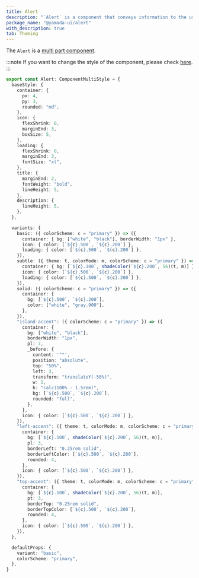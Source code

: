 ```yaml
---
title: Alert
description: "`Alert` is a component that conveys information to the user."
package_name: "@yamada-ui/alert"
with_description: true
tab: Theming
---
```


The `Alert` is a [multi part component](/styled-system/theming/component-style#multi-part-component).

:::note
If you want to change the style of the component, please check [here](/styled-system/theming/customize-theme#changing-the-style-of-components).
:::

```ts
export const Alert: ComponentMultiStyle = {
  baseStyle: {
    container: {
      px: 4,
      py: 3,
      rounded: "md",
    },
    icon: {
      flexShrink: 0,
      marginEnd: 3,
      boxSize: 5,
    },
    loading: {
      flexShrink: 0,
      marginEnd: 3,
      fontSize: "xl",
    },
    title: {
      marginEnd: 2,
      fontWeight: "bold",
      lineHeight: 5,
    },
    description: {
      lineHeight: 5,
    },
  },

  variants: {
    basic: ({ colorScheme: c = "primary" }) => ({
      container: { bg: ["white", "black"], borderWidth: "1px" },
      icon: { color: [`${c}.500`, `${c}.200`] },
      loading: { color: [`${c}.500`, `${c}.200`] },
    }),
    subtle: ({ theme: t, colorMode: m, colorScheme: c = "primary" }) => ({
      container: { bg: [`${c}.100`, shadeColor(`${c}.200`, 56)(t, m)] },
      icon: { color: [`${c}.500`, `${c}.200`] },
      loading: { color: [`${c}.500`, `${c}.200`] },
    }),
    solid: ({ colorScheme: c = "primary" }) => ({
      container: {
        bg: [`${c}.500`, `${c}.200`],
        color: ["white", "gray.900"],
      },
    }),
    "island-accent": ({ colorScheme: c = "primary" }) => ({
      container: {
        bg: ["white", "black"],
        borderWidth: "1px",
        pl: 7,
        _before: {
          content: '""',
          position: "absolute",
          top: "50%",
          left: 3,
          transform: "translateY(-50%)",
          w: 1,
          h: "calc(100% - 1.5rem)",
          bg: [`${c}.500`, `${c}.200`],
          rounded: "full",
        },
      },
      icon: { color: [`${c}.500`, `${c}.200`] },
    }),
    "left-accent": ({ theme: t, colorMode: m, colorScheme: c = "primary" }) => ({
      container: {
        bg: [`${c}.100`, shadeColor(`${c}.200`, 56)(t, m)],
        pl: 3,
        borderLeft: "0.25rem solid",
        borderLeftColor: [`${c}.500`, `${c}.200`],
        rounded: 4,
      },
      icon: { color: [`${c}.500`, `${c}.200`] },
    }),
    "top-accent": ({ theme: t, colorMode: m, colorScheme: c = "primary" }) => ({
      container: {
        bg: [`${c}.100`, shadeColor(`${c}.200`, 56)(t, m)],
        pt: 3,
        borderTop: "0.25rem solid",
        borderTopColor: [`${c}.500`, `${c}.200`],
        rounded: 4,
      },
      icon: { color: [`${c}.500`, `${c}.200`] },
    }),
  },

  defaultProps: {
    variant: "basic",
    colorScheme: "primary",
  },
}
```
